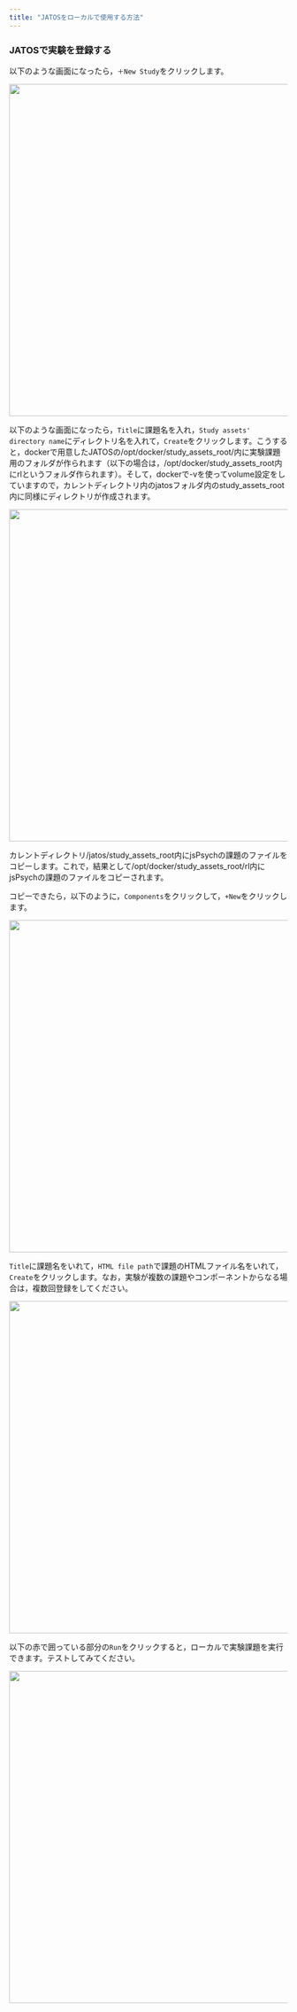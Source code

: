 ```yaml
---
title: "JATOSをローカルで使用する方法"
---
```



### JATOSで実験を登録する

以下のような画面になったら，```＋New Study```をクリックします。

<img src="fig/jatos_fig1.png" width="600">

以下のような画面になったら，```Title```に課題名を入れ，```Study assets' directory name```にディレクトリ名を入れて，```Create```をクリックします。こうすると，dockerで用意したJATOSの/opt/docker/study_assets_root/内に実験課題用のフォルダが作られます（以下の場合は，/opt/docker/study_assets_root内にrlというフォルダ作られます）。そして，dockerで-vを使ってvolume設定をしていますので，カレントディレクトリ内のjatosフォルダ内のstudy_assets_root内に同様にディレクトリが作成されます。

<img src="fig/jatos_fig2.png" width="600">

カレントディレクトリ/jatos/study_assets_root内にjsPsychの課題のファイルをコピーします。これで，結果として/opt/docker/study_assets_root/rl内にjsPsychの課題のファイルをコピーされます。

コピーできたら，以下のように，```Components```をクリックして，```+New```をクリックします。

<img src="fig/jatos_fig4.png" width="600">


```Title```に課題名をいれて，```HTML file path```で課題のHTMLファイル名をいれて，```Create```をクリックします。なお，実験が複数の課題やコンポーネントからなる場合は，複数回登録をしてください。

<img src="fig/jatos_fig5.png" width="600">

以下の赤で囲っている部分の```Run```をクリックすると，ローカルで実験課題を実行できます。テストしてみてください。

<img src="fig/jatos_fig6.png" width="600">

